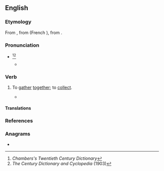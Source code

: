 ==English==

===Etymology===
From {{inh|en|enm|aquylen}}, from {{der|en|fro|acoillir|t=to receive}} (French {{m|fr|accueillir}}), from {{der|en|la|*accolligō}}.

===Pronunciation===
* {{IPA|en|/æ(k).ˈkɔɪl/}}<ref>''Chambers's Twentieth Century Dictionary''</ref><ref>''The Century Dictionary and Cyclopedia'' (1903)</ref>
** {{audio|en|LL-Q1860 (eng)-Vealhurl-accoil.wav|Audio (UK)}}

===Verb===
{{en-verb}}

# {{lb|en|transitive|obsolete}} To [[gather]] [[together]]; to [[collect]].
#* {{RQ:Spenser Fairy|2|9|passage=About the caudron many cooks '''accoild''', <br>With hooks and ladles , as need did require}}

====Translations====
{{trans-see|nautical sense|coil}}

===References===
<references/>

===Anagrams===
* {{anagrams|en|a=accilo|acocil|calcio-|calico}}